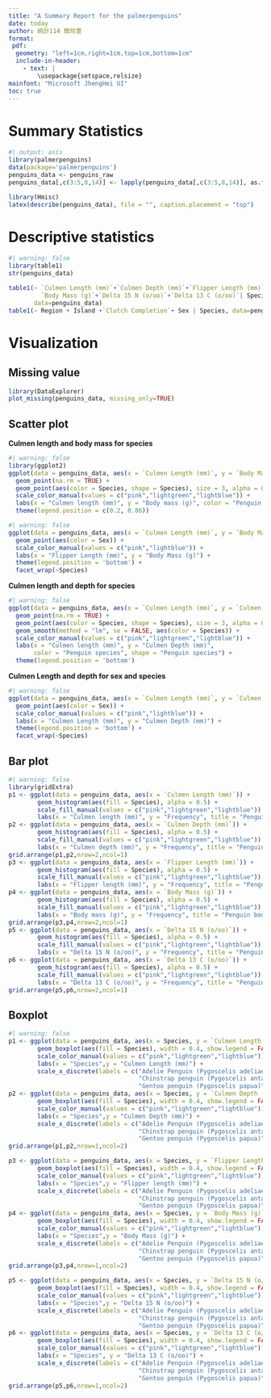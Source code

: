 ---
title: "A Summary Report for the palmerpenguins"
date: today
author: 統計114 簡玲萱
format:
 pdf:
  geometry: "left=1cm,right=1cm,top=1cm,bottom=1cm"
  include-in-header:
    - text: |
        \usepackage{setspace,relsize}
mainfont: "Microsoft JhengHei UI"
toc: true
---

\smaller
# Summary Statistics
```{r}
#| output: asis
library(palmerpenguins)
data(package='palmerpenguins')
penguins_data <- penguins_raw
penguins_data[,c(3:5,8,14)] <- lapply(penguins_data[,c(3:5,8,14)], as.factor)

library(Hmisc)
latex(describe(penguins_data), file = "", caption.placement = "top")
```

\smaller
# Descriptive statistics
```{r}
#| warning: false
library(table1)
str(penguins_data)
```
\smaller
```{r}
table1(~ `Culmen Length (mm)`+`Culmen Depth (mm)`+`Flipper Length (mm)`+
         `Body Mass (g)`+`Delta 15 N (o/oo)`+`Delta 13 C (o/oo)`| Species,
       data=penguins_data)
table1(~ Region + Island +`Clutch Completion`+ Sex | Species, data=penguins_data)
```

\relsize{2}
# Visualization
## Missing value
```{r}
library(DataExplorer)
plot_missing(penguins_data, missing_only=TRUE)
```

## Scatter plot
__Culmen length and body mass for species__
```{r}
#| warning: false
library(ggplot2)
ggplot(data = penguins_data, aes(x = `Culmen Length (mm)`, y = `Body Mass (g)`)) +
  geom_point(na.rm = TRUE) +
  geom_point(aes(color = Species, shape = Species), size = 3, alpha = 0.8) +
  scale_color_manual(values = c("pink","lightgreen","lightblue")) +
  labs(x = "Culmen length (mm)", y = "Body mass (g)", color = "Penguin species", shape = "Penguin species") +
  theme(legend.position = c(0.2, 0.86))
```
```{r}
#| warning: false
ggplot(data = penguins_data, aes(x = `Culmen Length (mm)`, y = `Body Mass (g)`)) +
  geom_point(aes(color = Sex)) +
  scale_color_manual(values = c("pink","lightblue")) +
  labs(x = "Flipper Length (mm)", y = "Body Mass (g)") +
  theme(legend.position = 'bottom') +
  facet_wrap(~Species) 
```
__Culmen length and depth for species__
```{r}
#| warning: false
ggplot(data = penguins_data, aes(x = `Culmen Length (mm)`, y = `Culmen Depth (mm)`)) +
  geom_point(na.rm = TRUE) +
  geom_point(aes(color = Species, shape = Species), size = 3, alpha = 0.8) +
  geom_smooth(method = "lm", se = FALSE, aes(color = Species)) +
  scale_color_manual(values = c("pink","lightgreen","lightblue")) +
  labs(x = "Culmen length (mm)", y = "Culmen Depth (mm)", 
       color = "Penguin species", shape = "Penguin species") +
  theme(legend.position = 'bottom')
```
__Culmen Length and depth for sex and species__
```{r}
#| warning: false
ggplot(data = penguins_data, aes(x = `Culmen Length (mm)`, y = `Culmen Depth (mm)`)) +
  geom_point(aes(color = Sex)) +
  scale_color_manual(values = c("pink","lightblue")) +
  labs(x = "Culmen Length (mm)", y = "Culmen Depth (mm)") +
  theme(legend.position = 'bottom') +
  facet_wrap(~Species)
```

## Bar plot
```{r}
#| warning: false
library(gridExtra)
p1 <- ggplot(data = penguins_data, aes(x = `Culmen Length (mm)`)) +
        geom_histogram(aes(fill = Species), alpha = 0.5) +
        scale_fill_manual(values = c("pink","lightgreen","lightblue")) +
        labs(x = "Culmen length (mm)", y = "Frequency", title = "Penguin culmen lengths")
p2 <- ggplot(data = penguins_data, aes(x = `Culmen Depth (mm)`)) +
        geom_histogram(aes(fill = Species), alpha = 0.5) +
        scale_fill_manual(values = c("pink","lightgreen","lightblue")) +
        labs(x = "Culmen depth (mm)", y = "Frequency", title = "Penguin culmen depths")
grid.arrange(p1,p2,nrow=2,ncol=1)
p3 <- ggplot(data = penguins_data, aes(x = `Flipper Length (mm)`)) +
        geom_histogram(aes(fill = Species), alpha = 0.5) +
        scale_fill_manual(values = c("pink","lightgreen","lightblue")) +
        labs(x = "Flipper length (mm)", y = "Frequency", title = "Penguin flipper lengths")
p4 <- ggplot(data = penguins_data, aes(x = `Body Mass (g)`)) +
        geom_histogram(aes(fill = Species), alpha = 0.5) +
        scale_fill_manual(values = c("pink","lightgreen","lightblue")) +
        labs(x = "Body mass (g)", y = "Frequency", title = "Penguin body mass")
grid.arrange(p3,p4,nrow=2,ncol=1)
p5 <- ggplot(data = penguins_data, aes(x = `Delta 15 N (o/oo)`)) +
        geom_histogram(aes(fill = Species), alpha = 0.5) +
        scale_fill_manual(values = c("pink","lightgreen","lightblue")) +
        labs(x = "Delta 15 N (o/oo)", y = "Frequency", title = "Penguin Delta 15 N")
p6 <- ggplot(data = penguins_data, aes(x = `Delta 13 C (o/oo)`)) +
        geom_histogram(aes(fill = Species), alpha = 0.5) +
        scale_fill_manual(values = c("pink","lightgreen","lightblue")) +
        labs(x = "Delta 13 C (o/oo)", y = "Frequency", title = "Penguin Delta 13 C")
grid.arrange(p5,p6,nrow=2,ncol=1)
```

## Boxplot
```{r}
#| warning: false
p1 <- ggplot(data = penguins_data, aes(x = Species, y = `Culmen Length (mm)`)) +
        geom_boxplot(aes(fill = Species), width = 0.4, show.legend = FALSE) +
        scale_color_manual(values = c("pink","lightgreen","lightblue")) +
        labs(x = "Species",y = "Culmen Length (mm)") +
        scale_x_discrete(labels = c("Adelie Penguin (Pygoscelis adeliae)" = "Adelie", 
                                    "Chinstrap penguin (Pygoscelis antarctica)" = "Chinstrap", 
                                    "Gentoo penguin (Pygoscelis papua)" = "Gentoo"))
p2 <- ggplot(data = penguins_data, aes(x = Species, y = `Culmen Depth (mm)`)) +
        geom_boxplot(aes(fill = Species), width = 0.4, show.legend = FALSE) +
        scale_color_manual(values = c("pink","lightgreen","lightblue")) +
        labs(x = "Species",y = "Culmen Depth (mm)") +
        scale_x_discrete(labels = c("Adelie Penguin (Pygoscelis adeliae)" = "Adelie", 
                                    "Chinstrap penguin (Pygoscelis antarctica)" = "Chinstrap", 
                                    "Gentoo penguin (Pygoscelis papua)" = "Gentoo"))
grid.arrange(p1,p2,nrow=1,ncol=2)

p3 <- ggplot(data = penguins_data, aes(x = Species, y = `Flipper Length (mm)`)) +
        geom_boxplot(aes(fill = Species), width = 0.4, show.legend = FALSE) +
        scale_color_manual(values = c("pink","lightgreen","lightblue")) +
        labs(x = "Species",y = "Flipper length (mm)") +
        scale_x_discrete(labels = c("Adelie Penguin (Pygoscelis adeliae)" = "Adelie", 
                                    "Chinstrap penguin (Pygoscelis antarctica)" = "Chinstrap", 
                                    "Gentoo penguin (Pygoscelis papua)" = "Gentoo"))
p4 <- ggplot(data = penguins_data, aes(x = Species, y = `Body Mass (g)`)) +
        geom_boxplot(aes(fill = Species), width = 0.4, show.legend = FALSE) +
        scale_color_manual(values = c("pink","lightgreen","lightblue")) +
        labs(x = "Species",y = "Body Mass (g)") +
        scale_x_discrete(labels = c("Adelie Penguin (Pygoscelis adeliae)" = "Adelie", 
                                    "Chinstrap penguin (Pygoscelis antarctica)" = "Chinstrap", 
                                    "Gentoo penguin (Pygoscelis papua)" = "Gentoo"))
grid.arrange(p3,p4,nrow=1,ncol=2)

p5 <- ggplot(data = penguins_data, aes(x = Species, y = `Delta 15 N (o/oo)`)) +
        geom_boxplot(aes(fill = Species), width = 0.4, show.legend = FALSE) +
        scale_color_manual(values = c("pink","lightgreen","lightblue")) +
        labs(x = "Species",y = "Delta 15 N (o/oo)") +
        scale_x_discrete(labels = c("Adelie Penguin (Pygoscelis adeliae)" = "Adelie", 
                                    "Chinstrap penguin (Pygoscelis antarctica)" = "Chinstrap", 
                                    "Gentoo penguin (Pygoscelis papua)" = "Gentoo"))
p6 <- ggplot(data = penguins_data, aes(x = Species, y = `Delta 13 C (o/oo)`)) +
        geom_boxplot(aes(fill = Species), width = 0.4, show.legend = FALSE) +
        scale_color_manual(values = c("pink","lightgreen","lightblue")) +
        labs(x = "Species", y = "Delta 13 C (o/oo)") +
        scale_x_discrete(labels = c("Adelie Penguin (Pygoscelis adeliae)" = "Adelie", 
                                    "Chinstrap penguin (Pygoscelis antarctica)" = "Chinstrap", 
                                    "Gentoo penguin (Pygoscelis papua)" = "Gentoo"))
grid.arrange(p5,p6,nrow=1,ncol=2)
```




